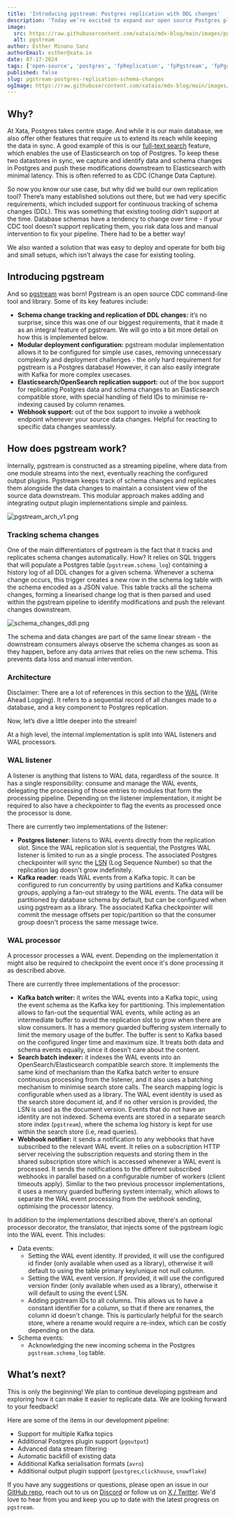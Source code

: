 ```yaml
---
title: 'Introducing pgstream: Postgres replication with DDL changes'
description: 'Today we’re excited to expand our open source Postgres platform with pgstream, a CDC command line tool and library for PostgreSQL with replication support for DDL changes to any provided output.'
image:
  src: https://raw.githubusercontent.com/xataio/mdx-blog/main/images/pgstream/pgstream-banner@2x.png
  alt: pgstream
author: Esther Minano Sanz
authorEmail: esther@xata.io
date: 07-17-2024
tags: ['open-source', 'postgres', 'fpReplication', 'fpPgstream', 'fpPgroll', 'fpPgzx', 'oss']
published: false
slug: pgstream-postgres-replication-schema-changes
ogImage: https://raw.githubusercontent.com/xataio/mdx-blog/main/images/pgstream/pgstream-banner@2x.png
---
```



## Why?

At Xata, Postgres takes centre stage. And while it is our main database, we also offer other features that require us to extend its reach while keeping the data in sync. A good example of this is our [full-text search](https://xata.io/full-text-search) feature, which enables the use of Elasticsearch on top of Postgres. To keep these two datastores in sync, we capture and identify data and schema changes in Postgres and push these modifications downstream to Elasticsearch with minimal latency. This is often referred to as CDC (Change Data Capture).

So now you know our use case, but why did we build our own replication tool? There’s many established solutions out there, but we had very specific requirements, which included support for continuous tracking of schema changes (DDL). This was something that existing tooling didn’t support at the time. Database schemas have a tendency to change over time - if your CDC tool doesn’t support replicating them, you risk data loss and manual intervention to fix your pipeline. There had to be a better way!

We also wanted a solution that was easy to deploy and operate for both big and small setups, which isn’t always the case for existing tooling.

## Introducing pgstream

And so [pgstream](https://github.com/xataio/pgstream) was born! Pgstream is an open source CDC command-line tool and library. Some of its key features include:

- **Schema change tracking and replication of DDL changes:** it’s no surprise, since this was one of our biggest requirements, that it made it as an integral feature of pgstream. We will go into a bit more detail on how this is implemented below.
- **Modular deployment configuration:** pgstream modular implementation allows it to be configured for simple use cases, removing unnecessary complexity and deployment challenges - the only hard requirement for pgstream is a Postgres database! However, it can also easily integrate with Kafka for more complex usecases.
- **Elasticsearch/OpenSearch replication support:** out of the box support for replicating Postgres data and schema changes to an Elasticsearch compatible store, with special handling of field IDs to minimise re-indexing caused by column renames.
- **Webhook support:** out of the box support to invoke a webhook endpoint whenever your source data changes. Helpful for reacting to specific data changes seamlessly.

## How does pgstream work?

Internally, pgstream is constructed as a streaming pipeline, where data from one module streams into the next, eventually reaching the configured output plugins. Pgstream keeps track of schema changes and replicates them alongside the data changes to maintain a consistent view of the source data downstream. This modular approach makes adding and integrating output plugin implementations simple and painless.

![pgstream_arch_v1.png](https://raw.githubusercontent.com/xataio/mdx-blog/main/images/pgstream/pgstream_arch_v1.png)

### Tracking schema changes

One of the main differentiators of pgstream is the fact that it tracks and replicates schema changes automatically. How? It relies on SQL triggers that will populate a Postgres table (`pgstream.schema_log`) containing a history log of all DDL changes for a given schema. Whenever a schema change occurs, this trigger creates a new row in the schema log table with the schema encoded as a JSON value. This table tracks all the schema changes, forming a linearised change log that is then parsed and used within the pgstream pipeline to identify modifications and push the relevant changes downstream.

![schema_changes_ddl.png](https://raw.githubusercontent.com/xataio/mdx-blog/main/images/pgstream/schema_changes_ddl.png)

The schema and data changes are part of the same linear stream - the downstream consumers always observe the schema changes as soon as they happen, before any data arrives that relies on the new schema. This prevents data loss and manual intervention.

### Architecture

Disclaimer: There are a lot of references in this section to the [WAL](https://www.postgresql.org/docs/current/wal-intro.html) (Write Ahead Logging). It refers to a sequential record of all changes made to a database, and a key component to Postgres replication. 

Now, let’s dive a little deeper into the stream! 

At a high level, the internal implementation is split into WAL listeners and WAL processors.

### WAL listener

A listener is anything that listens to WAL data, regardless of the source. It has a single responsibility: consume and manage the WAL events, delegating the processing of those entries to modules that form the processing pipeline. Depending on the listener implementation, it might be required to also have a checkpointer to flag the events as processed once the processor is done.

There are currently two implementations of the listener:

- **Postgres listener**: listens to WAL events directly from the replication slot. Since the WAL replication slot is sequential, the Postgres WAL listener is limited to run as a single process. The associated Postgres checkpointer will sync the [LSN](https://pgpedia.info/l/LSN-log-sequence-number.html) (Log Sequence Number) so that the replication lag doesn't grow indefinitely.
- **Kafka reader**: reads WAL events from a Kafka topic. It can be configured to run concurrently by using partitions and Kafka consumer groups, applying a fan-out strategy to the WAL events. The data will be partitioned by database schema by default, but can be configured when using pgstream as a library. The associated Kafka checkpointer will commit the message offsets per topic/partition so that the consumer group doesn't process the same message twice.

### WAL processor

A processor processes a WAL event. Depending on the implementation it might also be required to checkpoint the event once it's done processing it as described above.

There are currently three implementations of the processor:

- **Kafka batch writer:** it writes the WAL events into a Kafka topic, using the event schema as the Kafka key for partitioning. This implementation allows to fan-out the sequential WAL events, while acting as an intermediate buffer to avoid the replication slot to grow when there are slow consumers. It has a memory guarded buffering system internally to limit the memory usage of the buffer. The buffer is sent to Kafka based on the configured linger time and maximum size. It treats both data and schema events equally, since it doesn't care about the content.
- **Search batch indexer:** it indexes the WAL events into an OpenSearch/Elasticsearch compatible search store. It implements the same kind of mechanism than the Kafka batch writer to ensure continuous processing from the listener, and it also uses a batching mechanism to minimise search store calls. The search mapping logic is configurable when used as a library. The WAL event identity is used as the search store document id, and if no other version is provided, the LSN is used as the document version. Events that do not have an identity are not indexed. Schema events are stored in a separate search store index (`pgstream`), where the schema log history is kept for use within the search store (i.e, read queries).
- **Webhook notifier:** it sends a notification to any webhooks that have subscribed to the relevant WAL event. It relies on a subscription HTTP server receiving the subscription requests and storing them in the shared subscription store which is accessed whenever a WAL event is processed. It sends the notifications to the different subscribed webhooks in parallel based on a configurable number of workers (client timeouts apply). Similar to the two previous processor implementations, it uses a memory guarded buffering system internally, which allows to separate the WAL event processing from the webhook sending, optimising the processor latency.

In addition to the implementations described above, there's an optional processor decorator, the translator, that injects some of the pgstream logic into the WAL event. This includes:

- Data events:
    - Setting the WAL event identity. If provided, it will use the configured id finder (only available when used as a library), otherwise it will default to using the table primary key/unique not null column.
    - Setting the WAL event version. If provided, it will use the configured version finder (only available when used as a library), otherwise it will default to using the event LSN.
    - Adding pgstream IDs to all columns. This allows us to have a constant identifier for a column, so that if there are renames, the column id doesn't change. This is particularly helpful for the search store, where a rename would require a re-index, which can be costly depending on the data.
- Schema events:
    - Acknowledging the new incoming schema in the Postgres `pgstream.schema_log` table.

## What’s next?

This is only the beginning! We plan to continue developing pgstream and exploring how it can make it easier to replicate data. We are looking forward to your feedback! 

 Here are some of the items in our development pipeline:

- Support for multiple Kafka topics
- Additional Postgres plugin support (`pgoutput`)
- Advanced data stream filtering
- Automatic backfill of existing data
- Additional Kafka serialisation formats (`avro`)
- Additional output plugin support (`postgres`,`clickhouse`, `snowflake`)

If you have any suggestions or questions, please open an issue in our [GitHub repo](https://github.com/xataio/pgstream), reach out to us on [Discord](https://xata.io/discord) or follow us on [X / Twitter](https://twitter.com/xata). We'd love to hear from you and keep you up to date with the latest progress on `pgstream`.

